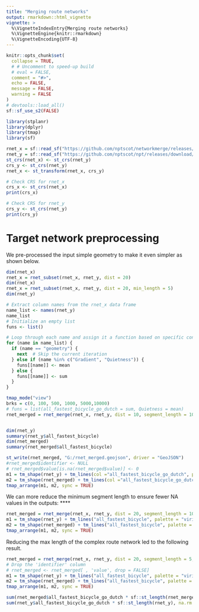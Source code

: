 ```yaml
---
title: "Merging route networks"
output: rmarkdown::html_vignette
vignette: >
  %\VignetteIndexEntry{Merging route networks}
  %\VignetteEngine{knitr::rmarkdown}
  %\VignetteEncoding{UTF-8}
---
```


```r
knitr::opts_chunk$set(
  collapse = TRUE,
  # # Uncomment to speed-up build
  # eval = FALSE,
  comment = "#>",
  echo = FALSE,
  message = FALSE,
  warning = FALSE
)
# devtools::load_all()
sf::sf_use_s2(FALSE)
```


```r
library(stplanr)
library(dplyr)
library(tmap)
library(sf)

rnet_x = sf::read_sf("https://github.com/nptscot/networkmerge/releases/download/v0.1/OS_3km.geojson")
rnet_y = sf::read_sf("https://github.com/nptscot/npt/releases/download/rnet_3km_buffer/rnet_3km_buffer.geojson")
st_crs(rnet_x) <- st_crs(rnet_y)
crs_y <- st_crs(rnet_y)
rnet_x <- st_transform(rnet_x, crs_y)

# Check CRS for rnet_x
crs_x <- st_crs(rnet_x)
print(crs_x)

# Check CRS for rnet_y
crs_y <- st_crs(rnet_y)
print(crs_y)

```

# Target network preprocessing

We pre-processed the input simple geometry to make it even simpler as shown below.
```r
dim(rnet_x)
rnet_x = rnet_subset(rnet_x, rnet_y, dist = 20)
dim(rnet_x)
rnet_x = rnet_subset(rnet_x, rnet_y, dist = 20, min_length = 5)
dim(rnet_y)
```

```r
# Extract column names from the rnet_x data frame
name_list <- names(rnet_y)
name_list
# Initialize an empty list
funs <- list()

# Loop through each name and assign it a function based on specific conditions
for (name in name_list) {
  if (name == "geometry") {
    next  # Skip the current iteration
  } else if (name %in% c("Gradient", "Quietness")) {
    funs[[name]] <- mean
  } else {
    funs[[name]] <- sum
  }
}

tmap_mode("view")
brks = c(0, 100, 500, 1000, 5000,10000)
# funs = list(all_fastest_bicycle_go_dutch = sum, Quietness = mean)
rnet_merged = rnet_merge(rnet_x, rnet_y, dist = 10, segment_length = 10, funs = funs)


dim(rnet_y)
summary(rnet_y$all_fastest_bicycle)
dim(rnet_merged)
summary(rnet_merged$all_fastest_bicycle)

st_write(rnet_merged, "G:/rnet_merged.geojson", driver = "GeoJSON")
#rnet_merged$identifier <- NULL
# rnet_merged$value[is.na(rnet_merged$value)] <- 0
m1 = tm_shape(rnet_y) + tm_lines(col ="all_fastest_bicycle_go_dutch", palette = "viridis", lwd = 5, breaks = brks)
m2 = tm_shape(rnet_merged) + tm_lines(col ="all_fastest_bicycle_go_dutch", palette = "viridis", lwd = 5, breaks = brks)
tmap_arrange(m1, m2, sync = TRUE)
```

We can more reduce the minimum segment length to ensure fewer NA values in the outputs:
****
```r
rnet_merged = rnet_merge(rnet_x, rnet_y, dist = 20, segment_length = 10, funs = funs)
m1 = tm_shape(rnet_y) + tm_lines("all_fastest_bicycle", palette = "viridis", lwd = 5, breaks = brks)
m2 = tm_shape(rnet_merged) + tm_lines("all_fastest_bicycle", palette = "viridis", lwd = 5, breaks = brks)
tmap_arrange(m1, m2, sync = TRUE)
```

Reducing the max length of the complex route network led to the following result.

```r
rnet_merged = rnet_merge(rnet_x, rnet_y, dist = 20, segment_length = 5, funs = funs, dist_subset = 30)
# Drop the 'identifier' column
# rnet_merged <- rnet_merged[ , 'value', drop = FALSE]
m1 = tm_shape(rnet_y) + tm_lines("all_fastest_bicycle", palette = "viridis", lwd = 5, breaks = brks)
m2 = tm_shape(rnet_merged) + tm_lines("all_fastest_bicycle", palette = "viridis", lwd = 5, breaks = brks)
tmap_arrange(m1, m2, sync = TRUE)

```

```r
sum(rnet_merged$all_fastest_bicycle_go_dutch * sf::st_length(rnet_merged), na.rm = TRUE)
sum(rnet_y$all_fastest_bicycle_go_dutch * sf::st_length(rnet_y), na.rm = TRUE)
```

